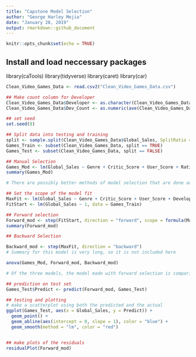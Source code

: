 ---
title: "Capstone Model Selection"
author: "George Harley Mejia"
date: "January 28, 2019"
output: rmarkdown::github_document
---

```{r setup, include=FALSE, }
knitr::opts_chunk$set(echo = TRUE)
```


## Install and load neccessary packages
library(caTools)
library(tidyverse)
library(caret)
library(car)

```{r}
Clean_Video_Games_Data <- read.csv2("Clean_Video_Games_Data.csv")

## Make count column for Developer
Clean_Video_Games_Data$Developer <- as.character(Clean_Video_Games_Data$Developer)
Clean_Video_Games_Data$Dev_Count <- as.numeric(ave(Clean_Video_Games_Data$Developer, Clean_Video_Games_Data$Developer, FUN = length))

## set seed
set.seed(8)

## Split data into testing and training
split <- sample.split(Clean_Video_Games_Data$Global_Sales, SplitRatio = 0.8)
Games_Train <- subset(Clean_Video_Games_Data, split == TRUE)
Games_Test <- subset(Clean_Video_Games_Data, split == FALSE)

## Manual Selection
Games_Mod <- lm(Global_Sales ~ Genre + Critic_Score + User_Score + Rating + Top_20_Devs + Dev_Count , data = Games_Train)
summary(Games_Mod)

# There are possibly better methods of model selection that are done automatically

## Set the scope of the model fit
MaxFit <- lm(Global_Sales ~ Genre + Critic_Score + User_Score + Developer + Dev_Count + Rating + Top_20_Devs + Platform, data = Games_Train)
FitStart <- lm(Global_Sales ~ 1, data = Games_Train)

## Forward selection
Forward_mod <- step(FitStart, direction = "forward", scope = formula(MaxFit))
summary(Forward_mod)

## Backward Selection

Backward_mod <- step(MaxFit, direction = "backward")
# Summary for this model is very long, so it is not included here

anova(Games_Mod, Forward_mod, Backward_mod)

# Of the three models, the model made with forward selection is comparitively the best

## prediction on test set
Games_Test$Predict <- predict(Forward_mod, Games_Test)

## testing and plotting
# make a scatterplot using both the predicted and the actual
ggplot(Games_Test, aes(x = Global_Sales, y = Predict)) +
  geom_point() +
  geom_abline(aes(intercept = 0, slope = 1), color = "blue") +
  geom_smooth(method = "lm", color = "red")


## make plots of the residuals
residualPlot(Forward_mod)

```

